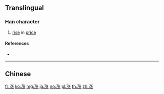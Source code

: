 {{also|漲}}
==Translingual==

===Han character===
{{Han char|rn=85|rad=水|as=07|sn=10|four=|canj=ENPO|ids=⿰氵张}}

# [[rise]] in [[price]]

====References====
* {{Han ref|kx=0627.311|hdz=31636.020|uh=6DA8|ud=28072}}

----

==Chinese==
{{zh-see|漲}}

[[fr:涨]]
[[ko:涨]]
[[mg:涨]]
[[ja:涨]]
[[no:涨]]
[[pl:涨]]
[[th:涨]]
[[zh:涨]]